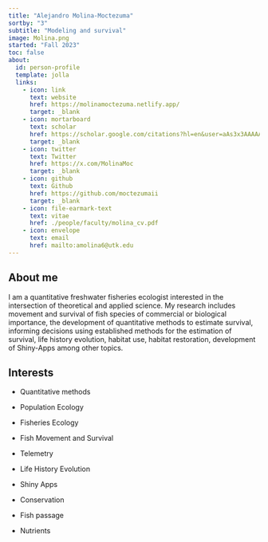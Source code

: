 ```yaml
---
title: "Alejandro Molina-Moctezuma"
sortby: "3"
subtitle: "Modeling and survival"
image: Molina.png
started: "Fall 2023"
toc: false
about:
  id: person-profile
  template: jolla
  links:
    - icon: link
      text: website
      href: https://molinamoctezuma.netlify.app/
      target: _blank
    - icon: mortarboard
      text: scholar
      href: https://scholar.google.com/citations?hl=en&user=aAs3x3AAAAAJ
      target: _blank
    - icon: twitter
      text: Twitter
      href: https://x.com/MolinaMoc
      target: _blank
    - icon: github
      text: Github
      href: https://github.com/moctezumaii
      target: _blank
    - icon: file-earmark-text
      text: vitae
      href: ./people/faculty/molina_cv.pdf
    - icon: envelope
      text: email
      href: mailto:amolina6@utk.edu
---
```


::: {#person-profile}
:::

## About me

I am a quantitative freshwater fisheries ecologist interested in the intersection of theoretical and applied science. My research includes movement and survival of fish species of commercial or biological importance, the development of quantitative methods to estimate survival, informing decisions using established methods for the estimation of survival, life history evolution, habitat use, habitat restoration, development of Shiny-Apps among other topics.

## Interests

-   Quantitative methods

-   Population Ecology

-   Fisheries Ecology

-   Fish Movement and Survival

-   Telemetry

-   Life History Evolution

-   Shiny Apps

-   Conservation

-   Fish passage

-   Nutrients

